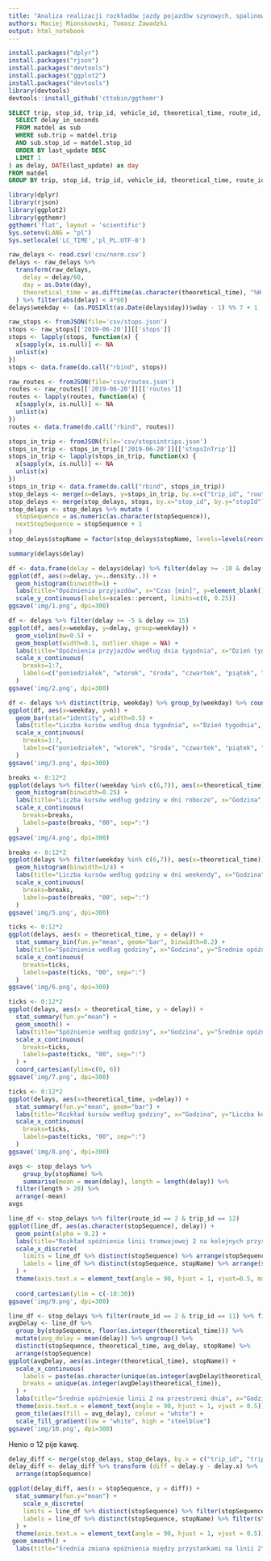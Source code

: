 ```yaml
---
title: "Analiza realizacji rozkładów jazdy pojazdów szynowych, spalinowych i elektrycznych aglomeracji trójmiejskiej"
authors: Maciej Mionskowski, Tomasz Zawadzki
output: html_notebook
---
```


```r
install.packages("dplyr")
install.packages("rjson")
install.packages("devtools")
install.packages("ggplot2")
install.packages("devtools")
library(devtools)
devtools::install_github('cttobin/ggthemr')
```

```sql
SELECT trip, stop_id, trip_id, vehicle_id, theoretical_time, route_id, (
  SELECT delay_in_seconds
  FROM matdel as sub
  WHERE sub.trip = matdel.trip
  AND sub.stop_id = matdel.stop_id
  ORDER BY last_update DESC
  LIMIT 1
) as delay, DATE(last_update) as day
FROM matdel
GROUP BY trip, stop_id, trip_id, vehicle_id, theoretical_time, route_id, DATE(last_update);
```

```r
library(dplyr)
library(rjson)
library(ggplot2)
library(ggthemr)
ggthemr('flat', layout = 'scientific')
Sys.setenv(LANG = "pl")
Sys.setlocale('LC_TIME','pl_PL.UTF-8')
```

```r
raw_delays <- read.csv('csv/norm.csv')
delays <- raw_delays %>%
  transform(raw_delays,
    delay = delay/60,
    day = as.Date(day),
    theoretical_time = as.difftime(as.character(theoretical_time), "%H:%M:%S", units="hours")
  ) %>% filter(abs(delay) < 4*60)
delays$weekday <- (as.POSIXlt(as.Date(delays$day))$wday - 1) %% 7 + 1
```

```r
raw_stops <- fromJSON(file='csv/stops.json')
stops <- raw_stops[['2019-06-20']][['stops']]
stops <- lapply(stops, function(x) {
  x[sapply(x, is.null)] <- NA
  unlist(x)
})
stops <- data.frame(do.call("rbind", stops))
```

```r
raw_routes <- fromJSON(file='csv/routes.json')
routes <- raw_routes[['2019-06-20']][['routes']]
routes <- lapply(routes, function(x) {
  x[sapply(x, is.null)] <- NA
  unlist(x)
})
routes <- data.frame(do.call("rbind", routes))
```

```r
stops_in_trip <- fromJSON(file='csv/stopsintrips.json')
stops_in_trip <- stops_in_trip[['2019-06-20']][['stopsInTrip']]
stops_in_trip <- lapply(stops_in_trip, function(x) {
  x[sapply(x, is.null)] <- NA
  unlist(x)
})
stops_in_trip <- data.frame(do.call("rbind", stops_in_trip))
stop_delays <- merge(x=delays, y=stops_in_trip, by.x=c("trip_id", "route_id", "stop_id"), by.y=c("tripId", "routeId", "stopId"))
stop_delays <- merge(stop_delays, stops, by.x="stop_id", by.y="stopId")
stop_delays <- stop_delays %>% mutate (
  stopSequence = as.numeric(as.character(stopSequence)),
  nextStopSequence = stopSequence + 1
)
stop_delays$stopName = factor(stop_delays$stopName, levels=levels(reorder(stop_delays$stopName, stop_delays$stopSequence)))
```

```r
summary(delays$delay)
```

```r
df <- data.frame(delay = delays$delay) %>% filter(delay >= -10 & delay <= 30)
ggplot(df, aes(x=delay, y=..density..)) +
  geom_histogram(binwidth=1) +
  labs(title="Opóźnienia przyjazdów", x="Czas [min]", y=element_blank()) +
  scale_y_continuous(labels=scales::percent, limits=c(0, 0.25))
ggsave('img/1.png', dpi=300)
```

```r
df <- delays %>% filter(delay >= -5 & delay <= 15)
ggplot(df, aes(x=weekday, y=delay, group=weekday)) +
  geom_violin(bw=0.5) +
  geom_boxplot(width=0.1, outlier.shape = NA) +
  labs(title="Opóźnienia przyjazdów według dnia tygodnia", x="Dzień tygodnia", y="Opóźnienie [min]") +
  scale_x_continuous(
    breaks=1:7,
    labels=c("poniedziałek", "wtorek", "środa", "czwartek", "piątek", "sobota", "niedziela")
  )
ggsave('img/2.png', dpi=300)
```

```r
df <- delays %>% distinct(trip, weekday) %>% group_by(weekday) %>% count()
ggplot(df, aes(x=weekday, y=n)) + 
  geom_bar(stat="identity", width=0.5) +
  labs(title="Liczba kursów według dnia tygodnia", x="Dzień tygodnia", y="Liczba kursów") +
  scale_x_continuous(
    breaks=1:7,
    labels=c("poniedziałek", "wtorek", "środa", "czwartek", "piątek", "sobota", "niedziela")
  )
ggsave('img/3.png', dpi=300)
```


```r
breaks <- 0:12*2
ggplot(delays %>% filter(!weekday %in% c(6,7)), aes(x=theoretical_time)) +
  geom_histogram(binwidth=0.25) +
  labs(title="Liczba kursów według godziny w dni robocze", x="Godzina", y="Liczba kursów") +
  scale_x_continuous(
    breaks=breaks,
    labels=paste(breaks, "00", sep=":")
  )
ggsave('img/4.png', dpi=300)
```

```r
breaks <- 0:12*2
ggplot(delays %>% filter(weekday %in% c(6,7)), aes(x=theoretical_time)) +
  geom_histogram(binwidth=1/4) +
  labs(title="Liczba kursów według godziny w dni weekendy", x="Godzina", y="Liczba kursów") +
  scale_x_continuous(
    breaks=breaks,
    labels=paste(breaks, "00", sep=":")
  )
ggsave('img/5.png', dpi=300)
```

```r
ticks <- 0:12*2
ggplot(delays, aes(x = theoretical_time, y = delay)) +
  stat_summary_bin(fun.y="mean", geom="bar", binwidth=0.2) +
  labs(title="Spóźnienie według godziny", x="Godzina", y="Średnie opóźnienie [min]") +
  scale_x_continuous(
    breaks=ticks,
    labels=paste(ticks, "00", sep=":")
  )
ggsave('img/6.png', dpi=300)
```

```r
ticks <- 0:12*2
ggplot(delays, aes(x = theoretical_time, y = delay)) +
  stat_summary(fun.y="mean") +
  geom_smooth() +
  labs(title="Spóźnienie według godziny", x="Godzina", y="Średnie opóźnienie [min]") +
  scale_x_continuous(
    breaks=ticks,
    labels=paste(ticks, "00", sep=":")
  ) +
  coord_cartesian(ylim=c(0, 6))
ggsave('img/7.png', dpi=300)
```

```r
ticks <- 0:12*2
ggplot(delays, aes(x=theoretical_time, y=delay)) +
  stat_summary(fun.y="mean", geom="bar") +
  labs(title="Rozkład kursów według godziny", x="Godzina", y="Liczba kursów") +
  scale_x_continuous(
    breaks=ticks,
    labels=paste(ticks, "00", sep=":")
  )
ggsave('img/8.png', dpi=300)
```

```r
avgs <- stop_delays %>%
	group_by(stopName) %>%
	summarise(mean = mean(delay), length = length(delay)) %>%
  filter(length > 20) %>%
  arrange(-mean)
avgs
```

```r
line_df <- stop_delays %>% filter(route_id == 2 & trip_id == 12) 
ggplot(line_df, aes(as.character(stopSequence), delay)) +
  geom_point(alpha = 0.2) +
  labs(title="Rozkład spóźnienia linii tramwajowej 2 na kolejnych przystankach", y="Opóźnienie", x = "Przystanek") +
  scale_x_discrete(
    limits = line_df %>% distinct(stopSequence) %>% arrange(stopSequence) %>% `$`(stopSequence) %>% as.character,
    labels = line_df %>% distinct(stopSequence, stopName) %>% arrange(stopSequence) %>% `$`(stopName)
  ) + 
  theme(axis.text.x = element_text(angle = 90, hjust = 1, vjust=0.5, margin = margin(0, 0, 0, -1))) +
  
  coord_cartesian(ylim = c(-10:30))
ggsave('img/9.png', dpi=300)
```

```r
line_df <- stop_delays %>% filter(route_id == 2 & trip_id == 11) %>% filter(stopSequence != max(stopSequence))
avgDelay <- line_df %>%
  group_by(stopSequence, floor(as.integer(theoretical_time))) %>%
  mutate(avg_delay = mean(delay)) %>% ungroup() %>%
  distinct(stopSequence, theoretical_time, avg_delay, stopName) %>%
  arrange(stopSequence)
ggplot(avgDelay, aes(as.integer(theoretical_time), stopName)) +
  scale_x_continuous(
    labels = paste(as.character(unique(as.integer(avgDelay$theoretical_time))), "00", sep=":"),
    breaks = unique(as.integer(avgDelay$theoretical_time)),
  ) +
  labs(title="Średnie opóźnienie linii 2 na przestrzeni dnia", x="Godzina", y="Przystanek", fill="Średnie\nopóźnienie") +
  theme(axis.text.x = element_text(angle = 90, hjust = 1, vjust = 0.5)) +
  geom_tile(aes(fill = avg_delay), colour = "white") +
  scale_fill_gradient(low = "white", high = "steelblue")
ggsave('img/10.png', dpi=300)
```

Henio o 12 pije kawę.

```r
delay_diff <- merge(stop_delays, stop_delays, by.x = c("trip_id", "trip", "route_id", "stopSequence"), by.y = c("trip_id", "trip", "route_id", "nextStopSequence")) %>% filter(nextStopSequence < 25 &  trip_id == 12 & route_id == 2)
delay_diff <- delay_diff %>% transform (diff = delay.y - delay.x) %>%
  arrange(stopSequence)

ggplot(delay_diff, aes(x = stopSequence, y = diff)) +
  stat_summary(fun.y="mean") +
    scale_x_discrete(
    limits = line_df %>% distinct(stopSequence) %>% filter(stopSequence != 0) %>% arrange(stopSequence) %>% `$`(stopSequence) %>% as.character,
    labels = line_df %>% distinct(stopSequence, stopName) %>% filter(stopSequence != 0) %>% arrange(stopSequence) %>% `$`(stopName)
  ) + 
  theme(axis.text.x = element_text(angle = 90, hjust = 1, vjust = 0.5)) +
 geom_smooth() +
  labs(title="Średnia zmiana opóźnienia między przystankami na linii 2", x="Przystanek na trasie", y="Średnia zmiana [min]")
```

